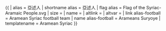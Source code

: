 {{ {{{1<noinclude>|country showdata</noinclude>}}}
| alias = 亞述人
| shortname alias = 亞述人
| flag alias = Flag of the Syriac-Aramaic People.svg
| size = {{{size|}}}
| name = {{{name|}}}
| altlink = {{{altlink|}}}
| altvar = {{{altvar|}}}
| link alias-football = Aramean Syriac football team
| name alias-football = Arameans Suryoye
<noinclude>
| templatename = Aramean Syriac
</noinclude>
}}